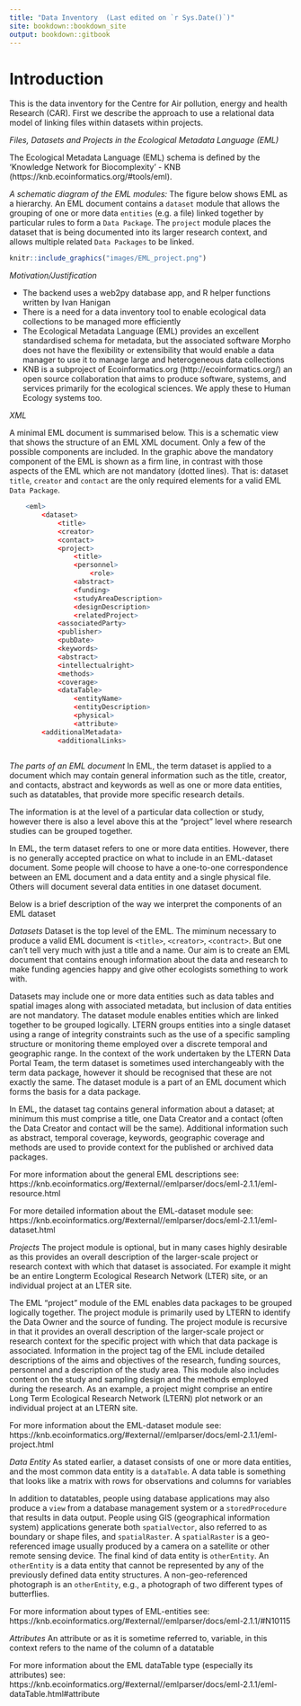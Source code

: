 ```yaml
--- 
title: "Data Inventory  (Last edited on `r Sys.Date()`)"
site: bookdown::bookdown_site
output: bookdown::gitbook
---
```


Introduction
===

This is the data inventory for the Centre for Air pollution, energy and health Research (CAR).
First we describe the approach to use a relational data model of linking files within datasets within  projects. 

*Files, Datasets and Projects in the Ecological Metadata Language (EML)*

The  Ecological Metadata Language (EML) schema is defined by the 'Knowledge Network for Biocomplexity' - KNB (https://knb.ecoinformatics.org/#tools/eml).  

*A schematic diagram of the EML modules:*
The figure below shows EML as a hierarchy. An EML document contains a `dataset` module that allows the grouping of one or more data `entities` (e.g. a file) linked together by particular rules to form a `Data Package`.  The `project` module places the dataset that is being documented into its larger research context, and allows multiple related `Data Packages` to be linked. 

```r
knitr::include_graphics("images/EML_project.png")
```

*Motivation/Justification*

- The backend uses a web2py database app, and R helper functions written by Ivan Hanigan
- There is a need for a data inventory tool to enable ecological data collections to be managed more efficiently
- The Ecological Metadata Language (EML) provides an excellent standardised schema for metadata, but the associated software Morpho does not have the flexibility or extensibility that would enable a data manager to use it to manage large and heterogeneous data collections
- KNB is a subproject of  Ecoinformatics.org (http://ecoinformatics.org/) an open source collaboration that aims to produce software, systems, and services primarily for the ecological sciences. We apply these to Human Ecology systems too.

*XML* 

A minimal EML document is summarised below.  This is a schematic view that shows the structure of an EML XML document.  Only a few of the possible components are included. In the graphic above the mandatory component of the EML is shown as a firm line, in contrast with those aspects of the EML which are not mandatory (dotted lines). That is: dataset `title`, `creator` and `contact` are the only required elements for a valid EML `Data Package`.


```r
    <eml>
        <dataset>
            <title>
            <creator> 
            <contact> 
            <project> 
                <title> 
                <personnel>
                    <role>
                <abstract>
                <funding>
                <studyAreaDescription>
                <designDescription>
                <relatedProject>
            <associatedParty>
            <publisher>
            <pubDate>
            <keywords>
            <abstract> 
            <intellectualright>
            <methods> 
            <coverage>
            <dataTable>
                <entityName>
                <entityDescription>                
                <physical>
                <attribute>
        <additionalMetadata>
            <additionalLinks>
  
```




*The parts of an EML document*
In EML, the term dataset is applied to a document which may contain
  general information such as the title, creator, and contacts,
  abstract and keywords as well as one or more data entities, such as
  datatables, that provide more specific research details.

The information is at the level of a particular data collection or
  study, however there is also a level above this at the "project"
  level where research studies can be grouped together.

In EML, the term dataset refers to one or more data
  entities.  However, there is no generally accepted practice on what to
  include in an EML-dataset document. Some people will choose to have
  a one-to-one correspondence between an EML document and a data
  entity and a single physical file. Others will document several data
  entities in one dataset document. 

Below is a brief description of the way we interpret the components of an EML dataset

*Datasets*
Dataset is the top level of the EML.  The miminum necessary to
produce a valid EML document is `<title>`, `<creator>`, `<contract>`. But
one can't tell very much with just a title and a name.  Our aim is to
create an EML document that contains enough information about the data
and research to make funding agencies happy and give other ecologists
something to work with.

Datasets may include one or more data entities such as data tables and spatial images along with associated metadata, but inclusion of data entities are not mandatory. The dataset module enables entities which are linked together to be grouped logically.  LTERN groups entities into a single dataset using a range of integrity constraints such as the use of a specific sampling structure or monitoring theme employed over a discrete temporal and geographic range.
In the context of the work undertaken by the LTERN Data Portal Team, the term dataset is sometimes used interchangeably with the term data package, however it should be recognised that these are not exactly the same.  The dataset module is a part of an EML document which forms the basis for a data package.  

In EML, the dataset tag contains general information about a dataset; at minimum this must comprise a title, one Data Creator and a contact (often the Data Creator and contact will be the same).  Additional information such as abstract, temporal coverage, keywords, geographic coverage and methods are used to provide context for the published or archived data packages. 

For more information about the general EML descriptions see:
https://knb.ecoinformatics.org/#external//emlparser/docs/eml-2.1.1/eml-resource.html

For more detailed information about the EML-dataset module see: https://knb.ecoinformatics.org/#external//emlparser/docs/eml-2.1.1/eml-dataset.html

*Projects*
The project module is optional, but in many cases highly desirable as
this provides an overall description of the larger-scale project or
research context with which that dataset is associated.  For example
it might be an entire Longterm Ecological Research Network (LTER)
site, or an individual project at an LTER site.

The EML “project” module of the EML enables data packages to be grouped logically together. The project module is primarily used by LTERN to identify the Data Owner and the source of funding.
The project module is recursive in that it provides an overall description of the larger-scale project or research context for the specific project with which that data package is associated.  Information in the project tag of the EML include detailed descriptions of the aims and objectives of the research, funding sources, personnel and a description of the study area.  This module also includes content on the study and sampling design and the methods employed during the research.  As an example, a project might comprise an entire Long Term Ecological Research Network (LTERN) plot network or an individual project at an LTERN site.

For more information about the EML-dataset module see:
https://knb.ecoinformatics.org/#external//emlparser/docs/eml-2.1.1/eml-project.html

*Data Entity*
As stated earlier, a dataset consists of one or more data entities,
and the most common data entity is a `dataTable`. A data table is
something that looks like a matrix with rows for observations and
columns for variables

In addition to datatables, people using database applications may also
  produce a `view` from a database management system or a
  `storedProcedure` that results in data output. People using GIS
  (geographical information system) applications generate both
  `spatialVector`, also referred to as boundary or shape files, and
  `spatialRaster`. A `spatialRaster` is a geo-referenced image usually
  produced by a camera on a satellite or other remote sensing
  device. The final kind of data entity is `otherEntity`. An
  `otherEntity` is a data entity that cannot be represented by any of
  the previously defined data entity structures. A non-geo-referenced
  photograph is an `otherEntity`, e.g., a photograph of two different
  types of butterflies.

For more information about types of EML-entities see: https://knb.ecoinformatics.org/#external//emlparser/docs/eml-2.1.1/#N10115

*Attributes*
An attribute or as it is sometime referred to, variable, in this
  context refers to the name of the column of a datatable

For more information about the EML dataTable type (especially its attributes) see:
https://knb.ecoinformatics.org/#external//emlparser/docs/eml-2.1.1/eml-dataTable.html#attribute

